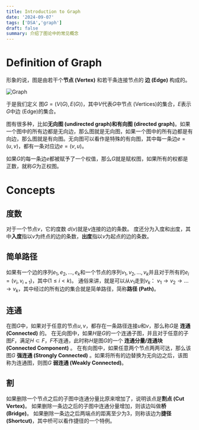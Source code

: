 ```yaml
---
title: Introduction to Graph
date: '2024-09-07'
tags: ['DSA','graph']
draft: false
summary: 介绍了图论中的常见概念
---
```

# Definition of Graph
形象的说，图是由若干个**节点 (Vertex)** 和若干条连接节点的 **边 (Edge)** 构成的。

![Graph](/static/images/dsa/graph-intro.png)

于是我们定义 图$G=(V(G),E(G))$，其中$V$代表$G$中节点 (Vertices)的集合，$E$表示$G$中边 (Edge)的集合。

图有很多种，比如**无向图 (undirected graph)**和**有向图 (directed graph)**。如果一个图中的所有边都是无向边，那么图就是无向图，如果一个图中的所有边都是有向边，那么图就是有向图。无向图可以看作是特殊的有向图，其中每一条边$e=(u, v)$，都有一条对应边$e=(v,u)$。

如果$G$的每一条边$e$都被赋予了一个权值，那么$G$就是赋权图，如果所有的权都是正数，就称$G$为正权图。
# Concepts

## 度数
对于一个节点$v$，它的度数 $d(v)$就是$v$连接的边的条数。
度还分为入度和出度，其中**入度**指以$v$为终点的边的条数，**出度**指以$v$为起点的边的条数。

## 简单路径
如果有一个边的序列$e_1,e_2,...,e_k$和一个节点的序列$v_1,v_2,...,v_k$并且对于所有的$e_i=(v_i,v_{i+1})$，其中$(1\leq i<k)$。
通俗来讲，就是可以从$v_1$走到$v_k$： $v_1 \rightarrow v_2 \rightarrow ...\rightarrow  v_k$，其中经过的所有边的集合就是简单路径，简称**路径 (Path)**。

## 连通
在图$G$中，如果对于任意的节点$u, v$，都存在一条路径连接$u$和$v$，那么称$G$是 **连通 (Connected)** 的。
在无向图中，如果$H$是$G$的一个连通子图，并且对于任意的子图$F$，满足$H\subset F$，$F$不连通，此时称$H$是图$G$的一个 **连通分量/连通块 (Connected Component)** 。
在有向图中，如果任意两个节点两两可达，那么该图$G$ **强连通 (Strongly Connected)** 。如果将所有的边替换为无向边之后，该图称为连通图，则图$G$ **弱连通 (Weakly Connected)**。

## 割

如果删除一个节点之后的子图中连通分量比原来增加了，说明该点是**割点 (Cut Vertex)**。
如果删除一条边之后的子图中连通分量增加，则该边叫做**桥 (Bridge)**。
如果删除一条边之后两端点的距离至少为3，则称该边为**捷径 (Shortcut)**，其中桥可以看作捷径的一个特例。

